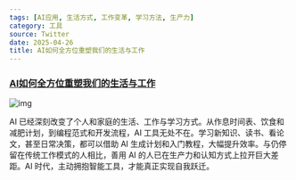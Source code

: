 ```yaml
---
tags: [AI应用, 生活方式, 工作变革, 学习方法, 生产力]
category: 工具
source: Twitter
date: 2025-04-26
title: AI如何全方位重塑我们的生活与工作
---
```


### [AI如何全方位重塑我们的生活与工作](https://twitter-thread.com/t/1913845004306665705)

![img](https://img.mengpeng.tech/i/2025/05/04/6816c2f3e74c3.webp)

AI 已经深刻改变了个人和家庭的生活、工作与学习方式。从作息时间表、饮食和减肥计划，到编程范式和开发流程，AI 工具无处不在。学习新知识、读书、看论文，甚至日常决策，都可以借助 AI 生成计划和入门教程，大幅提升效率。与仍停留在传统工作模式的人相比，善用 AI 的人已在生产力和认知方式上拉开巨大差距。AI 时代，主动拥抱智能工具，才能真正实现自我跃迁。 